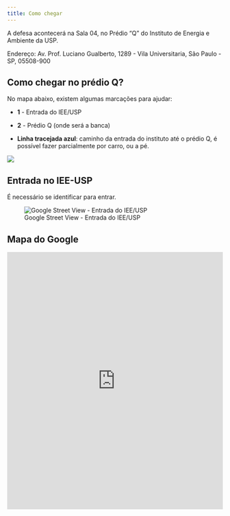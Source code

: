 ```yaml
---
title: Como chegar
---
```


A defesa acontecerá na Sala 04, no Prédio "Q" do Instituto de Energia e Ambiente da USP.

Endereço: Av. Prof. Luciano Gualberto, 1289 - Vila Universitaria, São Paulo - SP, 05508-900


## Como chegar no prédio Q?

No mapa abaixo, existem algumas marcações para ajudar:

  - **1** - Entrada do IEE/USP

   - **2** - Prédio Q (onde será a banca)

   - **Linha tracejada azul**: caminho da entrada do instituto até o prédio Q, é possível fazer parcialmente por carro, ou a pé.

![](images/mapa-q.png){fig-align="center"}

<!-- [![Planta Baixa do IEE. Fonte: IEE](images/clipboard-1866438998.png)](https://www.iee.usp.br/?q=pt-br/planta-baixa) -->


## Entrada no IEE-USP

É necessário se identificar para entrar.

![Google Street View - Entrada do IEE/USP](iee-entrada.png){fig-align="center"}

## Mapa do Google


<center>

<iframe src="https://www.google.com/maps/embed?pb=!1m14!1m12!1m3!1d1828.6486284112887!2d-46.73308636548713!3d-23.55776515542654!2m3!1f0!2f0!3f0!3m2!1i1024!2i768!4f13.1!5e0!3m2!1sen!2sbr!4v1711112050102!5m2!1sen!2sbr" width="100%" height="600" style="border:0;" allowfullscreen loading="lazy" referrerpolicy="no-referrer-when-downgrade">

</iframe>

</center>
